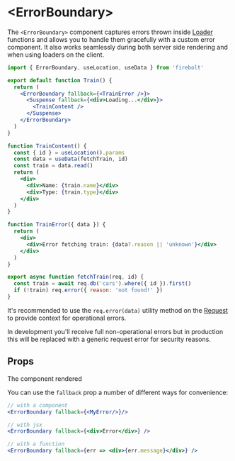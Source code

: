 
# \<ErrorBoundary\>

The `<ErrorBoundary>` component captures errors thrown inside [Loader](/docs/loaders) functions and allows you to handle them gracefully with a custom error component. It also works seamlessly during both server side rendering and when using loaders on the client.

```jsx title='pages/trains_$id.js' lineNumbers
import { ErrorBoundary, useLocation, useData } from 'firebolt'

export default function Train() {
  return (
    <ErrorBoundary fallback={<TrainError />}>
      <Suspense fallback={<div>Loading...</div>}>
        <TrainContent />
      </Suspense>
    </ErrorBoundary>
  )
}

function TrainContent() {
  const { id } = useLocation().params
  const data = useData(fetchTrain, id)
  const train = data.read()
  return (
    <div>
      <div>Name: {train.name}</div>
      <div>Type: {train.type}</div>
    </div>
  )
}

function TrainError({ data }) {
  return (
    <div>
      <div>Error fetching train: {data?.reason || 'unknown'}</div>
    </div>
  )
}

export async function fetchTrain(req, id) {
  const train = await req.db('cars').where({ id }).first()
  if (!train) req.error({ reason: 'not found!' })
}
```

It's recommended to use the `req.error(data)` utility method on the [Request](/docs/ref/request) to provide context for operational errors.

In development you'll receive full non-operational errors but in production this will be replaced with a generic request error for security reasons.

## Props

The component rendered

You can use the `fallback` prop a number of different ways for convenience:

```jsx
// with a component
<ErrorBoundary fallback={<MyError/>}/>

// with jsx
<ErrorBoundary fallback={<div>Error</div>} />

// with a function
<ErrorBoundary fallback={err => <div>{err.message}</div>} />
```
